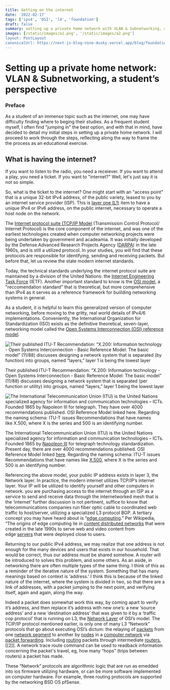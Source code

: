 ```yaml
---
title: Getting on the internet
date: '2022-02-17'
tags: ['ipv4', 'OSI', 'l4', 'foundation']
draft: false
summary: setting up a private home network with VLAN & Subnetworking, a student’s perspective
images: [/static/images/a1.png', '/static/images/a2.png']
layout: PostLayout
canonicalUrl: https://next-js-blog-nine-dusky.vercel.app/blog/foundations-ipv4-setuphomenetworkpt1
---
```


# Setting up a private home network: VLAN & Subnetworking, a student’s perspective

### Preface

As a student of an immense topic such as the internet, one may have difficulty finding where to beging their studies. As a frequent student myself, I often find "jumping in" the best option, and with that in mind, have decided to detail my initial
steps in setting up a private home network. I will proceed to work through the steps, reflecting along the way to frame the the process as an educational exercise.

## What is having the internet?

If you want to listen to the radio, you need a receiever. If you want to attend a play, you need a ticket. If you want to "internet?" Well, let's just say it is not so simple.

So, what is the ticket to the internet? One might start with an "access point" that is a unique 32-bit IPv4 address, of the public variety, leased to you by an internet service provider (ISP). This is [layer one (L1)](https://en.wikipedia.org/wiki/OSI_model#Layer_architecture) item to have a unique IPv4 or IPv6 address, on the public internet, necessary to operate a host node on the network.

The [Internet protocol suite (TCP/IP Model](https://www.wikiwand.com/en/Internet_protocol_suite) (Transmission Control Protocol/ Internet Protocol) is the core component of the internet, and was one of the earliest technologies created when computer networking projects were being undertaken by government and acadeamia. It was initially developed by the Defense Advanced Research Projects Agency ([DARPA](https://www.wikiwand.com/en/DARPA)) in the late 1960s, and is still a utilized protocol. In your studies, you will find that these protocols are responsible for identifying, sending and receiving packets. But before that, let us review the state modern internet standards.

Today, the technical standards underlying the internet protocol suite are maintained by a division of the United Nations: the [Internet Engineering Task Force](https://www.wikiwand.com/en/Internet_Engineering_Task_Force) (IETF). Another important standard to know is the [OSI model](https://www.wikiwand.com/en/OSI_model), a "reccomendation standard" that is theoretical, but more comprehensive than IPv4 as it serves as a reference framework for buiilding networking systems in general.

As a student, it is helpful to learn this generalized version of computer networking, before moving to the gritty, real world details of IPv4/6 implementations. Conveniently, the International Organization for Standardization (ISO) exists as the definitive theoretical, seven-layer, networking model called the [Open Systems Interconnection (OSI) reference model](https://www.wikiwand.com/en/OSI_model#).

![Their published ITU-T Recommendation: “X.200: Information technology - Open Systems Interconnection - Basic Reference Model: The basic model” (11/88) discusses designing a network system that is separated (by function) into groups, named “layers,” layer 1 is being the lowest layer](/static/images/a1.png)

Their published ITU-T Recommendation: “X.200: Information technology - Open Systems Interconnection - Basic Reference Model: The basic model” (11/88) discusses designing a network system that is separated (per function or utility) into groups, named “layers,” layer 1 being the lowest layer

![The International Telecommunication Union (ITU) is the United Nations specialized agency for information and communication technologies – ICTs. Founded 1865 by [Napoleon III](https://www.wikiwand.com/en/Napoleon_III) for telegraph. They have over 4000 recommendations published. OSI Reference Model linked [here](https://www.itu.int/rec/T-REC-X/en#:~:text=virtual%20circuits%20(PVCs)%20%C2%A0-,X.200,-Information%20technology%20%2D%20Open). Regarding the naming schema: ITU-T issues Recommendations that have names like [X.500](https://www.wikiwand.com/en/X.500), where X is the series and 500 is an identifying number.](/static/images/a2.png)

The International Telecommunication Union (ITU) is the United Nations specialized agency for information and communication technologies – ICTs. Founded 1865 by [Napoleon III](https://www.wikiwand.com/en/Napoleon_III) for telegraph technology standardization. Present day, there are over 4000 recommendations published. OSI Reference Model linked [here](<https://www.itu.int/rec/T-REC-X/en#:~:text=virtual%20circuits%20(PVCs)%20%C2%A0-,X.200,-Information%20technology%20%2D%20Open>). Regarding the naming schema: ITU-T issues Recommendations that have names like [X.500](https://www.wikiwand.com/en/X.500), where X is the series and 500 is an identifying number.

Referencing the above model, your public IP address exists in layer 3, the Network layer. In practice, the modern internet utilizes TCP/IP’s internet layer. Your IP will be utilized to identify yourself and other computers in network. you are purchasing access to the internet through an ISP as a service to send and receive data through the internetworked mesh that is the ‘internet’ further discussion is not pertinent, suffice to know that telecommunications companies run fiber optic cable to coordinated web traffic to host/server, utilizing a specialized L3 protocol BGP. A tertiary concept you may have heard about is “[edge computing](https://www.wikiwand.com/en/Edge_computing#).” Per Wikipedia, “The origins of edge computing lie in [content distributed networks](https://www.wikiwand.com/en/Content_delivery_network) that were created in the late 1990s to serve web and video content from edge [servers](<https://www.wikiwand.com/en/Server_(computing)>) that were deployed close to users.

Returning to our public IPv4 address, we may realize that one address is not enough for the many devices and users that exists in our household. That would be correct, thus our address must be shared somehow. A router will be introduced to solves this problem, and some others. As an aside, in networking there are often multiple types of the same thing. I think of this as a reminder of the iterative nature of the system. Something that has many meanings based on context is ‘address.’ I think this is because of the linked nature of the internet, where the system is divided in two, so that there are a link of addresses, with a packet jumping to the next point, and verifying itself, again and again, along the way.

Indeed a packet does somewhat work this way, by coming apart to verify it’s address, and then replace it’s address with new one’s: a new ‘source address’ and a new ‘destination address’ that was given to it by a ‘traffic cop protocol’ that is running on L3, the [Network Layer](https://www.wikiwand.com/en/Network_layer) of OSI’s model. The TCIP/IP protocol mentioned earlier, is only one of many L3 “Network” protocols that go about executing OSI’s dictum: the relaying of [packets](<https://www.wikiwand.com/en/Packet_(information_technology)>) from one [network segment](https://www.wikiwand.com/en/Network_segment) to another by [nodes](<https://www.wikiwand.com/en/Node_(networking)>) in a [computer network](https://www.wikiwand.com/en/Computer_network) via [packet forwarding](https://www.wikiwand.com/en/Packet_forwarding). Including [routing](https://www.wikiwand.com/en/Routing) packets through intermediate [routers.](<https://www.wikiwand.com/en/Router_(computing)>) [[2]]. A network trace route command can be used to readback information concerning the packet's travel, eg, how many “hops” (trips between routers) a packet has made.

These “Network” protocols are algorithmic logic that are run as emedded into ios firmware utilizing hardware, or can be more software implemented on computer hardware. For example, three routing protocols are supported by the networking BSD OS pfSense.
